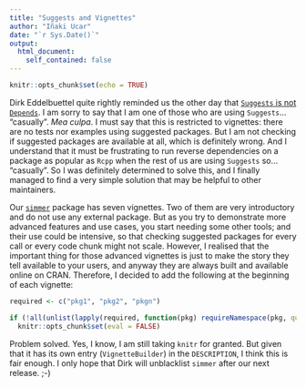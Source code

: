 ```yaml
---
title: "Suggests and Vignettes"
author: "Iñaki Ucar"
date: "`r Sys.Date()`"
output:
  html_document:
    self_contained: false
---
```


```r
knitr::opts_chunk$set(echo = TRUE)
```

Dirk Eddelbuettel quite rightly reminded us the other day that [`Suggests` is not `Depends`](http://dirk.eddelbuettel.com/blog/2017/03/22/#suggests_is_not_depends). I am sorry to say that I am one of those who are using `Suggests`... "casually". *Mea culpa*. I must say that this is restricted to vignettes: there are no tests nor examples using suggested packages. But I am not checking if suggested packages are available at all, which is definitely wrong. And I understand that it must be frustrating to run reverse dependencies on a package as popular as `Rcpp` when the rest of us are using `Suggests` so... "casually". So I was definitely determined to solve this, and I finally managed to find a very simple solution that may be helpful to other maintainers.

Our [`simmer`](https://cran.r-project.org/package=simmer) package has seven vignettes. Two of them are very introductory and do not use any external package. But as you try to demonstrate more advanced features and use cases, you start needing some other tools; and their use could be intensive, so that checking suggested packages for every call or every code chunk might not scale. However, I realised that the important thing for those advanced vignettes is just to make the story they tell available to your users, and anyway they are always built and available online on CRAN. Therefore, I decided to add the following at the beginning of each vignette:

```r
required <- c("pkg1", "pkg2", "pkgn")

if (!all(unlist(lapply(required, function(pkg) requireNamespace(pkg, quietly = TRUE)))))
  knitr::opts_chunk$set(eval = FALSE)
```

Problem solved. Yes, I know, I am still taking `knitr` for granted. But given that it has its own entry (`VignetteBuilder`) in the `DESCRIPTION`, I think this is fair enough. I only hope that Dirk will unblacklist `simmer` after our next release. ;-)
